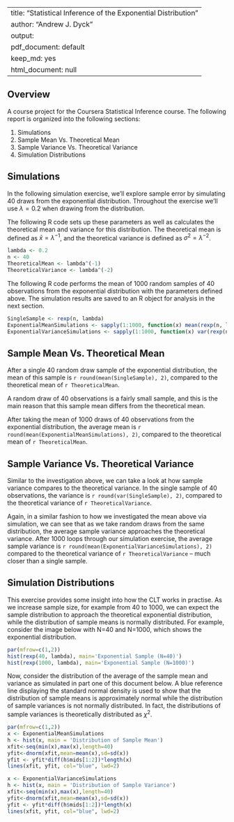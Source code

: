 
---
title: "Statistical Inference of the Exponential Distribution"
author: "Andrew J. Dyck"
output:
  pdf_document: default
  keep_md: yes
  html_document: null
---

## Overview ##
A course project for the Coursera Statistical Inference course. The following report is organized into the following sections:

1. Simulations
2. Sample Mean Vs. Theoretical Mean
3. Sample Variance Vs. Theoretical Variance
4. Simulation Distributions

## Simulations ##
In the following simulation exercise, we'll explore sample error by simulating 40 draws from the exponential distribution. Throughout the exercise we'll use $\lambda = 0.2$ when drawing from the distribution.

The following R code sets up these parameters as well as calculates the theoretical mean and variance for this distribution. The theoretical mean is defined as $\bar{x} = \lambda^{-1}$, and the theoretical variance is defined as $\sigma^2 = \lambda^{-2}$.

```r
lambda <- 0.2
n <- 40
TheoreticalMean <- lambda^(-1)
TheoreticalVariance <- lambda^(-2)
```

The following R code performs the mean of 1000 random samples of 40 observations from the exponential distribution with the parameters defined above. The simulation results are saved to an R object for analysis in the next section.

```r
SingleSample <- rexp(n, lambda)
ExponentialMeanSimulations <- sapply(1:1000, function(x) mean(rexp(n, lambda)))
ExponentialVarianceSimulations <- sapply(1:1000, function(x) var(rexp(n, lambda)))
```

## Sample Mean Vs. Theoretical Mean ##
After a single 40 random draw sample of the exponential distribution, the mean of this sample is `r round(mean(SingleSample), 2)`, compared to the theoretical mean of `r TheoreticalMean`.

A random draw of 40 observations is a fairly small sample, and this is the main reason that this sample mean differs from the theoretical mean. 

After taking the mean of 1000 draws of 40 observations from the exponential distribution, the average mean is `r round(mean(ExponentialMeanSimulations), 2)`, compared to the theoretical mean of `r TheoreticalMean`. 

## Sample Variance Vs. Theoretical Variance ##
Similar to the investigation above, we can take a look at how sample variance compares to the theoretical variance. In the single sample of 40 observations, the variance is `r round(var(SingleSample), 2)`, compared to the theoretical variance of `r TheoreticalVariance`.

Again, in a similar fashion to how we investigated the mean above via simulation, we can see that as we take random draws from the same distribution, the average sample variance approaches the theoretical variance. After 1000 loops through our simulation exercise, the average sample variance is `r round(mean(ExponentialVarianceSimulations), 2)` compared to the theoretical variance of `r TheoreticalVariance` -- much closer than a single sample. 

## Simulation Distributions ##
This exercise provides some insight into how the CLT works in practise. As we increase sample size, for example from 40 to 1000, we can expect the sample distribution to approach the theoretical exponential distribution, while the distribution of sample means is normally distributed. For example, consider the image below with N=40 and N=1000, which shows the exponential distribution.

```r
par(mfrow=c(1,2))
hist(rexp(40, lambda), main='Exponential Sample (N=40)')
hist(rexp(1000, lambda), main='Exponential Sample (N=1000)')
```

Now, consider the distribution of the average of the sample mean and variance as simulated in part one of this document below. A blue reference line displaying the standard normal density is used to show that the distribution of sample means is approximately normal while the distribution of sample variances is not normally distributed. In fact, the distributions of sample variances is theoretically distributed as $\chi^2$.

```r
par(mfrow=c(1,2))
x <- ExponentialMeanSimulations
h <- hist(x, main = 'Distribution of Sample Mean')
xfit<-seq(min(x),max(x),length=40) 
yfit<-dnorm(xfit,mean=mean(x),sd=sd(x)) 
yfit <- yfit*diff(h$mids[1:2])*length(x) 
lines(xfit, yfit, col="blue", lwd=2)

x <- ExponentialVarianceSimulations
h <- hist(x, main = 'Distribution of Sample Variance')
xfit<-seq(min(x),max(x),length=40) 
yfit<-dnorm(xfit,mean=mean(x),sd=sd(x)) 
yfit <- yfit*diff(h$mids[1:2])*length(x) 
lines(xfit, yfit, col="blue", lwd=2)
```

